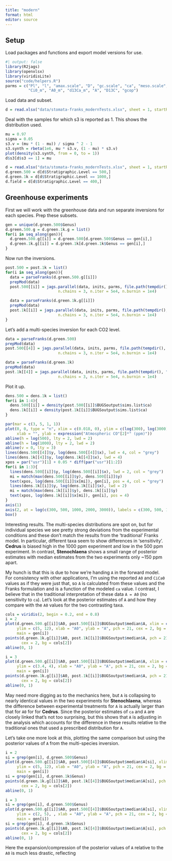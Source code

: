 ```yaml
---
title: "modern"
format: html
editor: source
---
```


## Setup

Load packages and functions and export model versions for use.

```r
#| output: false
library(R2jags)
library(openxlsx)
library(viridisLite)
source("code/helpers.R")
parms = c("Pl", "l", "amax.scale", "D", "gc.scale", "ca", "meso.scale",
          "Ci0_m", "A0_m", "d13Ca_m", "A", "D13C", "gcop")
```

Load data and subset.

```r
d = read.xlsx("data/stomata-franks_modernTests.xlsx", sheet = 1, startRow = 3)
```

Deal with the samples for which s3 is reported as 1. This shows the distribution used.

```r
mu = 0.97
sigma = 0.05
s3.v = (mu * (1 - mu)) / sigma ^ 2 - 1
s3.synth = rbeta(1e6, mu * s3.v, (1 - mu) * s3.v)
plot(density(s3.synth, from = 0, to = 1))
d$s3[d$s3 == 1] = mu
```

```r
d = read.xlsx("data/stomata-franks_modernTests.xlsx", sheet = 1, startRow = 3)
d.green.500 = d[d$Stratigraphic.Level == 500,]
d.green.1k = d[d$Stratigraphic.Level == 1000,]
d.field = d[d$Stratigraphic.Level == 400,]
```

## Greenhouse experiments

First we will work with the greenhouse data and run separate inversions for each species. Prep these subsets.

```r
gen = unique(d.green.500$Genus)
d.green.500.g = d.green.1k.g = list()
for(i in seq_along(gen)){
  d.green.500.g[[i]] = d.green.500[d.green.500$Genus == gen[i],]
  d.green.1k.g[[i]] = d.green.1k[d.green.1k$Genus == gen[i],]
}
```

Now run the inversions.

```r
post.500 = post.1k = list()
for(i in seq_along(gen)){
  data = parseFranks(d.green.500.g[[i]])
  prepMod(data)
  post.500[[i]] = jags.parallel(data, inits, parms, file.path(tempdir(), "model.txt"), 
                       n.chains = 3, n.iter = 5e4, n.burnin = 1e4)

  data = parseFranks(d.green.1k.g[[i]])
  prepMod(data)
  post.1k[[i]] = jags.parallel(data, inits, parms, file.path(tempdir(), "model.txt"), 
                       n.chains = 3, n.iter = 5e4, n.burnin = 1e4)
}
```

Let's add a multi-species inversion for each CO2 level.

```r
data = parseFranks(d.green.500)
prepMod(data)
post.500[[4]] = jags.parallel(data, inits, parms, file.path(tempdir(), "model.txt"), 
                       n.chains = 3, n.iter = 5e4, n.burnin = 1e4)

data = parseFranks(d.green.1k)
prepMod(data)
post.1k[[4]] = jags.parallel(data, inits, parms, file.path(tempdir(), "model.txt"), 
                       n.chains = 3, n.iter = 5e4, n.burnin = 1e4)
```

Plot it up.

```r
dens.500 = dens.1k = list()
for(i in 1:4){
  dens.500[[i]] = density(post.500[[i]]$BUGSoutput$sims.list$ca)
  dens.1k[[i]] = density(post.1k[[i]]$BUGSoutput$sims.list$ca)
}

par(mar = c(3, 5, 1, 1))
plot(0, 0, type = "n", xlim = c(0.018, 0), ylim = c(log(300), log(3000)), axes = FALSE,
     xlab = "", ylab = expression("Atmospheric CO"[2]*" (ppm)"))
abline(h = log(500), lty = 2, lwd = 2)
abline(h = log(1000), lty = 2, lwd = 2)
abline(v = 0, lty = 3)
lines(dens.500[[4]]$y, log(dens.500[[4]]$x), lwd = 4, col = "grey")
lines(dens.1k[[4]]$y, log(dens.1k[[4]]$x), lwd = 4)
xpos = par("usr")[1] + 0.05 * diff(par("usr")[1:2])
for(i in 1:3){
  lines(dens.500[[i]]$y, log(dens.500[[i]]$x), lwd = 2, col = "grey")
  mi = match(max(dens.500[[i]]$y), dens.500[[i]]$y)
  text(xpos, log(dens.500[[i]]$x[mi]), gen[i], pos = 4, col = "grey")
  lines(dens.1k[[i]]$y, log(dens.1k[[i]]$x), lwd = 2)
  mi = match(max(dens.1k[[i]]$y), dens.1k[[i]]$y)
  text(xpos, log(dens.1k[[i]]$x[mi]), gen[i], pos = 4)
}
axis(1)
axis(2, at = log(c(300, 500, 1000, 2000, 3000)), labels = c(300, 500, 1000, 2000, 3000))
box()
```

Interesting results. The multi-species distributions are spot on, but for individual species we see pretty strong deviations from the experimental conditions and these don't match the results from the 'traditional' Franks model. In particular, different taxa seem to show differences in 'sensitivity'. **Cedrus** is biased high in the 1000 ppm experiment and low in the 500 ppm experiment. In contrast, **Stenochlaena** shows a small range of posterior estimates with median estimates from the two experiments only ~150 ppm apart.

My hunch is that this is due to how we're handing `A` in the forward model. For consistency with other applications, I'm using the reported `A0` and `CiCa0` values as if they were just that, so `A` is calculated from these values and the Franks formulation and is a function of the modeled `ca` value. I contrast, I believe that in the traditional interpretation of these data `A = A0` (no sensitivity to `ca`). Let's look at the posterior estimates of `A` and how they compare with the `A0` values for the two contrasting taxa.

```r
cols = viridis(2, begin = 0.2, end = 0.8)
i = 2
plot(d.green.500.g[[i]]$A0, post.500[[i]]$BUGSoutput$median$A, xlim = c(6, 16),
     ylim = c(5, 12), xlab = "A0", ylab = "A", pch = 21, cex = 2, bg = cols[1],
     main = gen[i])
points(d.green.1k.g[[i]]$A0, post.1k[[i]]$BUGSoutput$median$A, pch = 21, 
       cex = 2, bg = cols[2])
abline(0, 1)

i = 3
plot(d.green.500.g[[i]]$A0, post.500[[i]]$BUGSoutput$median$A, xlim = c(2, 11),
     ylim = c(3.4, 4), xlab = "A0", ylab = "A", pch = 21, cex = 2, bg = cols[1],
     main = gen[i])
points(d.green.1k.g[[i]]$A0, post.1k[[i]]$BUGSoutput$median$A, pch = 21, 
       cex = 2, bg = cols[2])
abline(0, 1)
```

May need more digging as to the mechanics here, but `A` is collapsing to nearly identical values in the two experiments for **Stenochlaena**, whereas the difference between experimental treatments for `A` is actually larger than that for `A0` for for **Cedrus**. Since the posterior estimates of `ca` and `A` are closely linked that's not too surprising, but this shows that `A` is adjusting in the analysis which accounts for the difference in these results relative to the traditional ones that used a prescribed distribution for `A`. 

Let's take one more look at this, plotting the same comparison but using the posterior values of `A` from the multi-species inversion.

```r
i = 2
si = grep(gen[i], d.green.500$Genus)
plot(d.green.500.g[[i]]$A0, post.500[[4]]$BUGSoutput$median$A[si], xlim = c(6, 16),
     ylim = c(5, 12), xlab = "A0", ylab = "A", pch = 21, cex = 2, bg = cols[1],
     main = gen[i])
si = grep(gen[i], d.green.1k$Genus)
points(d.green.1k.g[[i]]$A0, post.1k[[4]]$BUGSoutput$median$A[si], pch = 21, 
       cex = 2, bg = cols[2])
abline(0, 1)

i = 3
si = grep(gen[i], d.green.500$Genus)
plot(d.green.500.g[[i]]$A0, post.500[[4]]$BUGSoutput$median$A[si], xlim = c(2, 11),
     ylim = c(2, 5), , xlab = "A0", ylab = "A", pch = 21, cex = 2, bg = cols[1],
     main = gen[i])
si = grep(gen[i], d.green.1k$Genus)
points(d.green.1k.g[[i]]$A0, post.1k[[4]]$BUGSoutput$median$A[si], pch = 21, 
       cex = 2, bg = cols[2])
abline(0, 1)
```

Here the expansion/compression of the posterior values of `A` relative to the `A0` is much less drastic, reflecting 